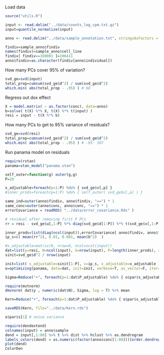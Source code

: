 Load data

```r
source("utils.R")

input <- read.delim("../data/counts_log_cpm.txt.gz")
input=quantile_normalize(input)

anno <- read.delim("../data/sample_annotation.txt", stringsAsFactors = F)

findiv=sample_anno$findiv
names(findiv)=sample_anno$cell_line
findiv[ findiv==160001 ]=106411
anno$findiv=as.character(findiv[anno$individual])
```

How many PCs cover 95% of variation? 
```r
svd_ge=svd(input)
total_prop=cumsum(svd_ge$d^2) / sum(svd_ge$d^2)
which.min( abs(total_prop - .95) ) # 68
```

Regress out dox effect
```r
X = model.matrix( ~ as.factor(conc), data=anno)
b=solve( t(X) %*% X, t(X) %*% t(input) )
resi = input - t(X %*% b)
```

How many PCs to get to 95% variance of residuals? 
```r
svd_ge=svd(resi)
total_prop=cumsum(svd_ge$d^2) / sum(svd_ge$d^2)
which.min( abs(total_prop - .95) ) # -93- 107
```

Run panama model on residuals
```r
require(rstan)
panama=stan_model("panama.stan")

self_outer=function(g) outer(g,g)
P=20

x_adjustable=foreach(p=1:P) %do% { svd_ge$v[,p] }
#inner_prods=foreach(p=1:P) %do% { self_outer( svd_ge$v[,p] ) }

same_ind=outer(anno$findiv, anno$findiv, "==") * 1
same_conc=outer(anno$conc, anno$conc, "==") * 1
errorCovariance = readRDS( "../data/error_covariance.Rds" ) 

# residual after removing first P PCs
rr = resi - svd_ge$u[,1:P] %*% diag(svd_ge$d[1:P]) %*% t(svd_ge$v[,1:P])

inner_prods=list(diag(ncol(input)),errorCovariance[ anno$findiv, anno$findiv ],same_ind,same_conc)
ip_s=c( mean(rr^2), 0.01, 0.001, mean(b^2)  )

#x_adjustable=matrix(0, nrow=0, ncol=ncol(input))
dat=list(y=resi, N=ncol(input), G=nrow(input), P=length(inner_prods), x=inner_prods, P_adjustable=length(x_adjustable))
sinit=svd_ge$d^2 / nrow(input)

init=list( s_adjustable=sinit[1:P], s=ip_s, x_adjustable=x_adjustable )
o=optimizing(panama, data=dat, init=init, verbose=T, as_vector=F, iter=200)

Sigma=Reduce("+", foreach(p=1:dat$P_adjustable) %do% { o$par$s_adjustable[p] * self_outer(o$par$x_adjustable[p,]) } ) + Reduce( "+", foreach(p=1:dat$P) %do% { o$par$s[p] * dat$x[[p]] } ) # don't include noise

require(mvtnorm)
dmvnorm( dat$y , numeric(dat$N), Sigma, log = T) %>% mean
```
```r
Kern=Reduce("+", foreach(p=1:dat$P_adjustable) %do% { o$par$s_adjustable[p] * self_outer(o$par$x_adjustable[p,]) } ) + Reduce( "+", foreach(p=c(2,3)) %do% { o$par$s[p] * dat$x[[p]] } ) # don't include noise or dox effect

saveRDS(Kern, file="../data/Kern.rds")

o$par$s[1] # noise variance
```

```r
require(dendextend)
colnames(input) = anno$sample
dend = input[,1:80] %>% t %>% dist %>% hclust %>% as.dendrogram
labels_colors(dend) = as.numeric(factor(anno$conc[1:80]))[order.dendrogram(dend)]
plot(dend)
ColorDen
```